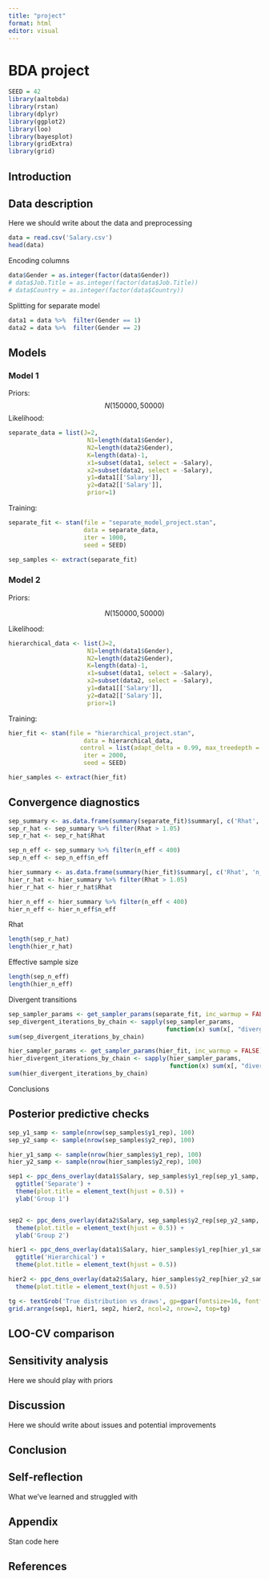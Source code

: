 ```yaml
---
title: "project"
format: html
editor: visual
---
```


# BDA project

```r
SEED = 42
library(aaltobda)
library(rstan)
library(dplyr)
library(ggplot2)
library(loo)
library(bayesplot)
library(gridExtra)
library(grid)
```

## Introduction

## Data description

Here we should write about the data and preprocessing

```r
data = read.csv('Salary.csv')
head(data)
```

Encoding columns

```r
data$Gender = as.integer(factor(data$Gender))
# data$Job.Title = as.integer(factor(data$Job.Title))
# data$Country = as.integer(factor(data$Country))
```

Splitting for separate model

```r
data1 = data %>%  filter(Gender == 1)
data2 = data %>%  filter(Gender == 2)
```

## Models

### Model 1

Priors:\
$$N(150000, 50000)$$ Likelihood:

```r
separate_data = list(J=2,
                      N1=length(data1$Gender),
                      N2=length(data2$Gender),
                      K=length(data)-1,
                      x1=subset(data1, select = -Salary),
                      x2=subset(data2, select = -Salary),
                      y1=data1[['Salary']],
                      y2=data2[['Salary']],
                      prior=1) 
```

Training:

```r
separate_fit <- stan(file = "separate_model_project.stan",
                     data = separate_data,
                     iter = 1000,
                     seed = SEED)

sep_samples <- extract(separate_fit)
```

### Model 2

Priors:

$$N(150000, 50000)$$

Likelihood:

```r
hierarchical_data <- list(J=2,
                      N1=length(data1$Gender),
                      N2=length(data2$Gender),
                      K=length(data)-1,
                      x1=subset(data1, select = -Salary),
                      x2=subset(data2, select = -Salary),
                      y1=data1[['Salary']],
                      y2=data2[['Salary']],
                      prior=1)
```

Training:

```r
hier_fit <- stan(file = "hierarchical_project.stan",
                     data = hierarchical_data,
                    control = list(adapt_delta = 0.99, max_treedepth = 10),
                     iter = 2000,
                     seed = SEED)

hier_samples <- extract(hier_fit)
```

## Convergence diagnostics

```r
sep_summary <- as.data.frame(summary(separate_fit)$summary[, c('Rhat', 'n_eff')])
sep_r_hat <- sep_summary %>% filter(Rhat > 1.05)
sep_r_hat <- sep_r_hat$Rhat

sep_n_eff <- sep_summary %>% filter(n_eff < 400)
sep_n_eff <- sep_n_eff$n_eff

hier_summary <- as.data.frame(summary(hier_fit)$summary[, c('Rhat', 'n_eff')])
hier_r_hat <- hier_summary %>% filter(Rhat > 1.05)
hier_r_hat <- hier_r_hat$Rhat

hier_n_eff <- hier_summary %>% filter(n_eff < 400)
hier_n_eff <- hier_n_eff$n_eff
```

Rhat

```r
length(sep_r_hat)
length(hier_r_hat)
```

Effective sample size

```r
length(sep_n_eff)
length(hier_n_eff)
```

Divergent transitions

```r
sep_sampler_params <- get_sampler_params(separate_fit, inc_warmup = FALSE)
sep_divergent_iterations_by_chain <- sapply(sep_sampler_params, 
                                            function(x) sum(x[, "divergent__"]))
sum(sep_divergent_iterations_by_chain)
```

```r
hier_sampler_params <- get_sampler_params(hier_fit, inc_warmup = FALSE)
hier_divergent_iterations_by_chain <- sapply(hier_sampler_params, 
                                             function(x) sum(x[, "divergent__"]))
sum(hier_divergent_iterations_by_chain)
```

Conclusions

## Posterior predictive checks

```r
sep_y1_samp <- sample(nrow(sep_samples$y1_rep), 100)
sep_y2_samp <- sample(nrow(sep_samples$y2_rep), 100)

hier_y1_samp <- sample(nrow(hier_samples$y1_rep), 100)
hier_y2_samp <- sample(nrow(hier_samples$y2_rep), 100)

sep1 <- ppc_dens_overlay(data1$Salary, sep_samples$y1_rep[sep_y1_samp, ]) + 
  ggtitle('Separate') + 
  theme(plot.title = element_text(hjust = 0.5)) +
  ylab('Group 1')


sep2 <- ppc_dens_overlay(data2$Salary, sep_samples$y2_rep[sep_y2_samp, ]) + 
  theme(plot.title = element_text(hjust = 0.5)) +
  ylab('Group 2')

hier1 <- ppc_dens_overlay(data1$Salary, hier_samples$y1_rep[hier_y1_samp, ]) + 
  ggtitle('Hierarchical') + 
  theme(plot.title = element_text(hjust = 0.5))

hier2 <- ppc_dens_overlay(data2$Salary, hier_samples$y2_rep[hier_y2_samp, ]) + 
  theme(plot.title = element_text(hjust = 0.5))

tg <- textGrob('True distribution vs draws', gp=gpar(fontsize=16, fontface='bold'))
grid.arrange(sep1, hier1, sep2, hier2, ncol=2, nrow=2, top=tg)
```

## LOO-CV comparison

## Sensitivity analysis

Here we should play with priors

## Discussion

Here we should write about issues and potential improvements

## Conclusion

## Self-reflection

What we've learned and struggled with

## Appendix

Stan code here

## References
